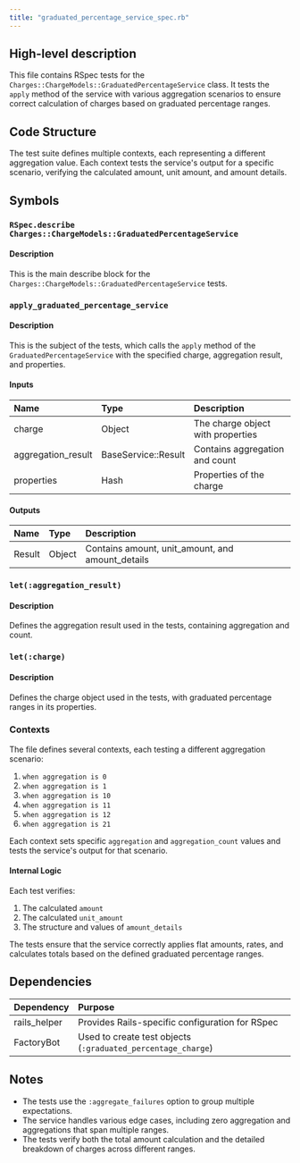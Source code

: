```yaml
---
title: "graduated_percentage_service_spec.rb"
---
```


## High-level description
This file contains RSpec tests for the `Charges::ChargeModels::GraduatedPercentageService` class. It tests the `apply` method of the service with various aggregation scenarios to ensure correct calculation of charges based on graduated percentage ranges.

## Code Structure
The test suite defines multiple contexts, each representing a different aggregation value. Each context tests the service's output for a specific scenario, verifying the calculated amount, unit amount, and amount details.

## Symbols

### `RSpec.describe Charges::ChargeModels::GraduatedPercentageService`
#### Description
This is the main describe block for the `Charges::ChargeModels::GraduatedPercentageService` tests.

### `apply_graduated_percentage_service`
#### Description
This is the subject of the tests, which calls the `apply` method of the `GraduatedPercentageService` with the specified charge, aggregation result, and properties.

#### Inputs
| Name | Type | Description |
|:-----|:-----|:------------|
| charge | Object | The charge object with properties |
| aggregation_result | BaseService::Result | Contains aggregation and count |
| properties | Hash | Properties of the charge |

#### Outputs
| Name | Type | Description |
|:-----|:-----|:------------|
| Result | Object | Contains amount, unit_amount, and amount_details |

### `let(:aggregation_result)`
#### Description
Defines the aggregation result used in the tests, containing aggregation and count.

### `let(:charge)`
#### Description
Defines the charge object used in the tests, with graduated percentage ranges in its properties.

### Contexts
The file defines several contexts, each testing a different aggregation scenario:

1. `when aggregation is 0`
2. `when aggregation is 1`
3. `when aggregation is 10`
4. `when aggregation is 11`
5. `when aggregation is 12`
6. `when aggregation is 21`

Each context sets specific `aggregation` and `aggregation_count` values and tests the service's output for that scenario.

#### Internal Logic
Each test verifies:
1. The calculated `amount`
2. The calculated `unit_amount`
3. The structure and values of `amount_details`

The tests ensure that the service correctly applies flat amounts, rates, and calculates totals based on the defined graduated percentage ranges.

## Dependencies
| Dependency | Purpose |
|:-----------|:--------|
| rails_helper | Provides Rails-specific configuration for RSpec |
| FactoryBot | Used to create test objects (`:graduated_percentage_charge`) |

## Notes
- The tests use the `:aggregate_failures` option to group multiple expectations.
- The service handles various edge cases, including zero aggregation and aggregations that span multiple ranges.
- The tests verify both the total amount calculation and the detailed breakdown of charges across different ranges.